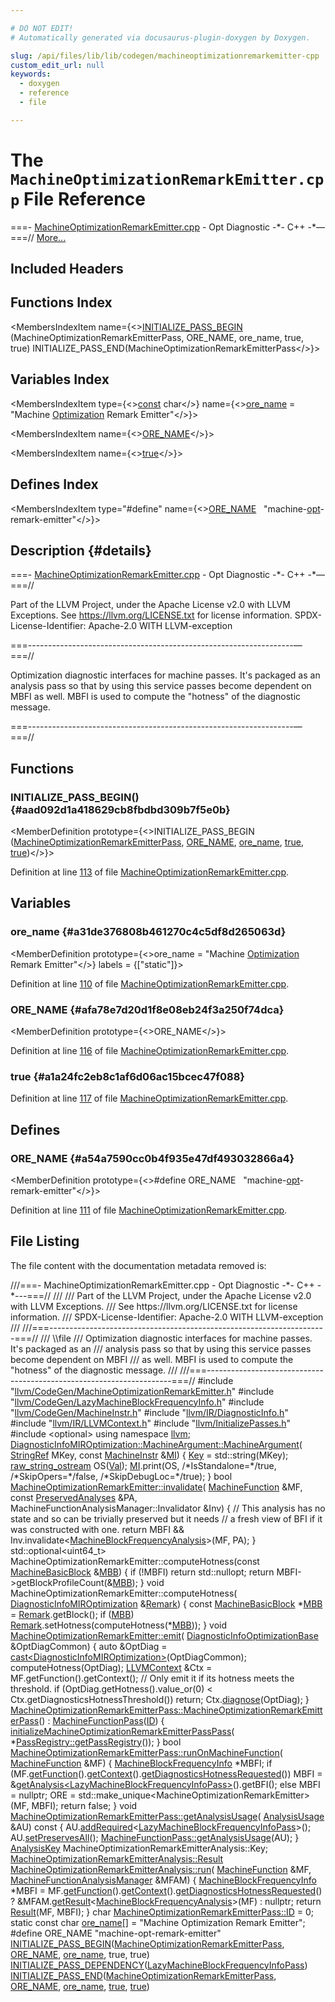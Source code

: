 ```yaml
---

# DO NOT EDIT!
# Automatically generated via docusaurus-plugin-doxygen by Doxygen.

slug: /api/files/lib/lib/codegen/machineoptimizationremarkemitter-cpp
custom_edit_url: null
keywords:
  - doxygen
  - reference
  - file

---
```





# The `MachineOptimizationRemarkEmitter.cpp` File Reference

<DoxygenPage pluginConfig={pluginConfig}>

===- <a href="/docs/api/files/lib/lib/codegen/machineoptimizationremarkemitter-cpp">MachineOptimizationRemarkEmitter.cpp</a> - Opt Diagnostic -&#42;- C++ -&#42;—===// <a href="#details">More...</a>

## Included Headers

<IncludesList>
<IncludesListItem
  filePath="llvm/CodeGen/MachineOptimizationRemarkEmitter.h"
  permalink="/docs/api/files/include/include/llvm/include/llvm/codegen/machineoptimizationremarkemitter-h"
  isLocal="true" />
<IncludesListItem
  filePath="llvm/CodeGen/LazyMachineBlockFrequencyInfo.h"
  permalink="/docs/api/files/include/include/llvm/include/llvm/codegen/lazymachineblockfrequencyinfo-h"
  isLocal="true" />
<IncludesListItem
  filePath="llvm/CodeGen/MachineInstr.h"
  permalink="/docs/api/files/include/include/llvm/include/llvm/codegen/machineinstr-h"
  isLocal="true" />
<IncludesListItem
  filePath="llvm/IR/DiagnosticInfo.h"
  permalink="/docs/api/files/include/include/llvm/include/llvm/ir/diagnosticinfo-h"
  isLocal="true" />
<IncludesListItem
  filePath="llvm/IR/LLVMContext.h"
  permalink="/docs/api/files/include/include/llvm/include/llvm/ir/llvmcontext-h"
  isLocal="true" />
<IncludesListItem
  filePath="llvm/InitializePasses.h"
  permalink="/docs/api/files/include/include/llvm/initializepasses-h"
  isLocal="true" />
<IncludesListItem
  filePath="optional"
  permalink=""
  isLocal="false" />
</IncludesList>

## Functions Index

<MembersIndex>

<MembersIndexItem
  name={<><a href="#aad092d1a418629cb8fbdbd309b7f5e0b">INITIALIZE&#95;PASS&#95;BEGIN</a> (MachineOptimizationRemarkEmitterPass, ORE&#95;NAME, ore&#95;name, true, true) INITIALIZE&#95;PASS&#95;END(MachineOptimizationRemarkEmitterPass</>}>
</MembersIndexItem>

</MembersIndex>

## Variables Index

<MembersIndex>

<MembersIndexItem
  type={<><a href="/docs/api/files/lib/lib/target/lib/target/aarch64/aarch64promoteconstant-cpp/#a90f8350fecae261c25be85d38b451bff">const</a> char</>}
  name={<><a href="#a31de376808b461270c4c5df8d265063d">ore&#95;name</a> = &quot;Machine <a href="/docs/api/files/lib/lib/target/lib/target/powerpc/ppcmipeephole-cpp/#a2fe1d201770f2584dbb2a26cd39bb556">Optimization</a> Remark Emitter&quot;</>}>
</MembersIndexItem>

<MembersIndexItem
  name={<><a href="#afa78e7d20d1f8e08eb24f3a250f74dca">ORE&#95;NAME</a></>}>
</MembersIndexItem>

<MembersIndexItem
  name={<><a href="#a1a24fc2eb8c1af6d06ac15bcec47f088">true</a></>}>
</MembersIndexItem>

</MembersIndex>

## Defines Index

<MembersIndex>

<MembersIndexItem
  type="#define"
  name={<><a href="#a54a7590cc0b4f935e47df493032866a4">ORE&#95;NAME</a>&nbsp;&nbsp;&nbsp;&quot;machine-<a href="/docs/api/files/lib/lib/target/lib/target/arm/armloadstoreoptimizer-cpp/#ab3bfc7321acfbc3619170d5bed907cb3">opt</a>-remark-emitter&quot;</>}>
</MembersIndexItem>

</MembersIndex>

## Description {#details}

===- <a href="/docs/api/files/lib/lib/codegen/machineoptimizationremarkemitter-cpp">MachineOptimizationRemarkEmitter.cpp</a> - Opt Diagnostic -&#42;- C++ -&#42;—===//

Part of the LLVM Project, under the Apache License v2.0 with LLVM Exceptions. See <a href="https://llvm.org/LICENSE.txt">https://llvm.org/LICENSE.txt</a> for license information. SPDX-License-Identifier: Apache-2.0 WITH LLVM-exception

===------------------------------------------------------------------—===//

Optimization diagnostic interfaces for machine passes. It&#39;s packaged as an analysis pass so that by using this service passes become dependent on MBFI as well. MBFI is used to compute the &quot;hotness&quot; of the diagnostic message.

===------------------------------------------------------------------—===//

<SectionDefinition>

## Functions

### INITIALIZE&#95;PASS&#95;BEGIN() {#aad092d1a418629cb8fbdbd309b7f5e0b}

<MemberDefinition
  prototype={<>INITIALIZE&#95;PASS&#95;BEGIN (<a href="/docs/api/classes/llvm/machineoptimizationremarkemitterpass">MachineOptimizationRemarkEmitterPass</a>, <a href="/docs/api/files/lib/lib/analysis/optimizationremarkemitter-cpp/#a54a7590cc0b4f935e47df493032866a4">ORE&#95;NAME</a>, <a href="/docs/api/files/lib/lib/analysis/optimizationremarkemitter-cpp/#a31de376808b461270c4c5df8d265063d">ore&#95;name</a>, <a href="/docs/api/files/lib/lib/analysis/basicaliasanalysis-cpp/#af6d5cafbdfc5313e65d990120021a3ec">true</a>, <a href="/docs/api/files/lib/lib/analysis/basicaliasanalysis-cpp/#af6d5cafbdfc5313e65d990120021a3ec">true</a>)</>}>

Definition at line <a href="#l00113">113</a> of file <a href="/docs/api/files/lib/lib/codegen/machineoptimizationremarkemitter-cpp">MachineOptimizationRemarkEmitter.cpp</a>.
</MemberDefinition>

</SectionDefinition>

<SectionDefinition>

## Variables

### ore&#95;name {#a31de376808b461270c4c5df8d265063d}

<MemberDefinition
  prototype={<>ore&#95;name = &quot;Machine <a href="/docs/api/files/lib/lib/target/lib/target/powerpc/ppcmipeephole-cpp/#a2fe1d201770f2584dbb2a26cd39bb556">Optimization</a> Remark Emitter&quot;</>}
  labels = {["static"]}>

Definition at line <a href="#l00110">110</a> of file <a href="/docs/api/files/lib/lib/codegen/machineoptimizationremarkemitter-cpp">MachineOptimizationRemarkEmitter.cpp</a>.
</MemberDefinition>

### ORE&#95;NAME {#afa78e7d20d1f8e08eb24f3a250f74dca}

<MemberDefinition
  prototype={<>ORE&#95;NAME</>}>

Definition at line <a href="#l00116">116</a> of file <a href="/docs/api/files/lib/lib/codegen/machineoptimizationremarkemitter-cpp">MachineOptimizationRemarkEmitter.cpp</a>.
</MemberDefinition>

### true {#a1a24fc2eb8c1af6d06ac15bcec47f088}

<MemberDefinition
  prototype="true">

Definition at line <a href="#l00117">117</a> of file <a href="/docs/api/files/lib/lib/codegen/machineoptimizationremarkemitter-cpp">MachineOptimizationRemarkEmitter.cpp</a>.
</MemberDefinition>

</SectionDefinition>

<SectionDefinition>

## Defines

### ORE&#95;NAME {#a54a7590cc0b4f935e47df493032866a4}

<MemberDefinition
  prototype={<>#define ORE&#95;NAME&nbsp;&nbsp;&nbsp;&quot;machine-<a href="/docs/api/files/lib/lib/target/lib/target/arm/armloadstoreoptimizer-cpp/#ab3bfc7321acfbc3619170d5bed907cb3">opt</a>-remark-emitter&quot;</>}>

Definition at line <a href="#l00111">111</a> of file <a href="/docs/api/files/lib/lib/codegen/machineoptimizationremarkemitter-cpp">MachineOptimizationRemarkEmitter.cpp</a>.
</MemberDefinition>

</SectionDefinition>

## File Listing

The file content with the documentation metadata removed is:

<ProgramListing>

<Link id="l00001" /><CodeLine lineNumber="1"><Highlight kind="comment">///===- MachineOptimizationRemarkEmitter.cpp - Opt Diagnostic -&#42;- C++ -&#42;---===//</Highlight><Highlight kind="comment"></Highlight></CodeLine>
<Link id="l00002" /><CodeLine lineNumber="2"><Highlight kind="comment">///</Highlight></CodeLine>
<Link id="l00003" /><CodeLine lineNumber="3"><Highlight kind="comment">/// Part of the LLVM Project, under the Apache License v2.0 with LLVM Exceptions.</Highlight></CodeLine>
<Link id="l00004" /><CodeLine lineNumber="4"><Highlight kind="comment">/// See https://llvm.org/LICENSE.txt for license information.</Highlight></CodeLine>
<Link id="l00005" /><CodeLine lineNumber="5"><Highlight kind="comment">/// SPDX-License-Identifier: Apache-2.0 WITH LLVM-exception</Highlight></CodeLine>
<Link id="l00006" /><CodeLine lineNumber="6"><Highlight kind="comment">///</Highlight></CodeLine>
<Link id="l00007" /><CodeLine lineNumber="7"><Highlight kind="comment">///===---------------------------------------------------------------------===//</Highlight></CodeLine>
<Link id="l00008" /><CodeLine lineNumber="8"><Highlight kind="comment">/// \\file</Highlight></CodeLine>
<Link id="l00009" /><CodeLine lineNumber="9"><Highlight kind="comment">/// Optimization diagnostic interfaces for machine passes.  It&#39;s packaged as an</Highlight></CodeLine>
<Link id="l00010" /><CodeLine lineNumber="10"><Highlight kind="comment">/// analysis pass so that by using this service passes become dependent on MBFI</Highlight></CodeLine>
<Link id="l00011" /><CodeLine lineNumber="11"><Highlight kind="comment">/// as well.  MBFI is used to compute the &quot;hotness&quot; of the diagnostic message.</Highlight></CodeLine>
<Link id="l00012" /><CodeLine lineNumber="12"><Highlight kind="comment">///</Highlight></CodeLine>
<Link id="l00013" /><CodeLine lineNumber="13"><Highlight kind="comment">///===---------------------------------------------------------------------===//</Highlight><Highlight kind="normal"></Highlight></CodeLine>
<Link id="l00014" /><CodeLine lineNumber="14"><Highlight kind="normal"></Highlight></CodeLine>
<Link id="l00015" /><CodeLine lineNumber="15"><Highlight kind="normal"></Highlight><Highlight kind="preprocessor">#include &quot;<a href="/docs/api/files/include/include/llvm/include/llvm/codegen/machineoptimizationremarkemitter-h">llvm/CodeGen/MachineOptimizationRemarkEmitter.h</a>&quot;</Highlight><Highlight kind="normal"></Highlight></CodeLine>
<Link id="l00016" /><CodeLine lineNumber="16"><Highlight kind="normal"></Highlight><Highlight kind="preprocessor">#include &quot;<a href="/docs/api/files/include/include/llvm/include/llvm/codegen/lazymachineblockfrequencyinfo-h">llvm/CodeGen/LazyMachineBlockFrequencyInfo.h</a>&quot;</Highlight><Highlight kind="normal"></Highlight></CodeLine>
<Link id="l00017" /><CodeLine lineNumber="17"><Highlight kind="normal"></Highlight><Highlight kind="preprocessor">#include &quot;<a href="/docs/api/files/include/include/llvm/include/llvm/codegen/machineinstr-h">llvm/CodeGen/MachineInstr.h</a>&quot;</Highlight><Highlight kind="normal"></Highlight></CodeLine>
<Link id="l00018" /><CodeLine lineNumber="18"><Highlight kind="normal"></Highlight><Highlight kind="preprocessor">#include &quot;<a href="/docs/api/files/include/include/llvm/include/llvm/ir/diagnosticinfo-h">llvm/IR/DiagnosticInfo.h</a>&quot;</Highlight><Highlight kind="normal"></Highlight></CodeLine>
<Link id="l00019" /><CodeLine lineNumber="19"><Highlight kind="normal"></Highlight><Highlight kind="preprocessor">#include &quot;<a href="/docs/api/files/include/include/llvm/include/llvm/ir/llvmcontext-h">llvm/IR/LLVMContext.h</a>&quot;</Highlight><Highlight kind="normal"></Highlight></CodeLine>
<Link id="l00020" /><CodeLine lineNumber="20"><Highlight kind="normal"></Highlight><Highlight kind="preprocessor">#include &quot;<a href="/docs/api/files/include/include/llvm/initializepasses-h">llvm/InitializePasses.h</a>&quot;</Highlight><Highlight kind="normal"></Highlight></CodeLine>
<Link id="l00021" /><CodeLine lineNumber="21"><Highlight kind="normal"></Highlight><Highlight kind="preprocessor">#include &lt;optional&gt;</Highlight><Highlight kind="normal"></Highlight></CodeLine>
<Link id="l00022" /><CodeLine lineNumber="22"><Highlight kind="normal"></Highlight></CodeLine>
<Link id="l00023" /><CodeLine lineNumber="23"><Highlight kind="normal"></Highlight><Highlight kind="keyword">using namespace </Highlight><Highlight kind="normal"><a href="/docs/api/namespaces/llvm">llvm</a>;</Highlight></CodeLine>
<Link id="l00024" /><CodeLine lineNumber="24"><Highlight kind="normal"></Highlight></CodeLine>
<Link id="l00025" /><CodeLine lineNumber="25" lineLink="/docs/api/structs/llvm/diagnosticinfomiroptimization/machineargument/#a3bd4d803c09fc2671b6b58c661b94fd6"><Highlight kind="normal"><a href="/docs/api/structs/llvm/diagnosticinfomiroptimization/machineargument/#a3bd4d803c09fc2671b6b58c661b94fd6">DiagnosticInfoMIROptimization::MachineArgument::MachineArgument</a>(</Highlight></CodeLine>
<Link id="l00026" /><CodeLine lineNumber="26"><Highlight kind="normal">    <a href="/docs/api/classes/llvm/stringref">StringRef</a> MKey, </Highlight><Highlight kind="keyword">const</Highlight><Highlight kind="normal"> <a href="/docs/api/classes/llvm/machineinstr">MachineInstr</a> &amp;<a href="/docs/api/files/lib/lib/codegen/lib/codegen/globalisel/irtranslator-cpp/#abe44dfdea65b4f7e11e0a608ab708b76">MI</a>) &#123;</Highlight></CodeLine>
<Link id="l00027" /><CodeLine lineNumber="27"><Highlight kind="normal">  <a href="/docs/api/structs/llvm/diagnosticinfooptimizationbase/argument/#a97e444c76098bb3cce46ad2d51000e00">Key</a> = std::string(MKey);</Highlight></CodeLine>
<Link id="l00028" /><CodeLine lineNumber="28"><Highlight kind="normal"></Highlight></CodeLine>
<Link id="l00029" /><CodeLine lineNumber="29"><Highlight kind="normal">  <a href="/docs/api/classes/llvm/raw-string-ostream">raw&#95;string&#95;ostream</a> OS(<a href="/docs/api/structs/llvm/diagnosticinfooptimizationbase/argument/#a71dcf73afcc3e377656e9503a261c42f">Val</a>);</Highlight></CodeLine>
<Link id="l00030" /><CodeLine lineNumber="30"><Highlight kind="normal">  <a href="/docs/api/files/lib/lib/codegen/lib/codegen/globalisel/irtranslator-cpp/#abe44dfdea65b4f7e11e0a608ab708b76">MI</a>.print(OS, </Highlight><Highlight kind="comment">/&#42;IsStandalone=&#42;/</Highlight><Highlight kind="keyword">true</Highlight><Highlight kind="normal">, </Highlight><Highlight kind="comment">/&#42;SkipOpers=&#42;/</Highlight><Highlight kind="keyword">false</Highlight><Highlight kind="normal">,</Highlight></CodeLine>
<Link id="l00031" /><CodeLine lineNumber="31"><Highlight kind="normal">           </Highlight><Highlight kind="comment">/&#42;SkipDebugLoc=&#42;/</Highlight><Highlight kind="keyword">true</Highlight><Highlight kind="normal">);</Highlight></CodeLine>
<Link id="l00032" /><CodeLine lineNumber="32"><Highlight kind="normal">&#125;</Highlight></CodeLine>
<Link id="l00033" /><CodeLine lineNumber="33"><Highlight kind="normal"></Highlight></CodeLine>
<Link id="l00034" /><CodeLine lineNumber="34" lineLink="/docs/api/classes/llvm/machineoptimizationremarkemitter/#ad0e3e5abe47d2f27021bed7885f66623"><Highlight kind="normal"></Highlight><Highlight kind="keywordtype">bool</Highlight><Highlight kind="normal"> <a href="/docs/api/classes/llvm/machineoptimizationremarkemitter/#ad0e3e5abe47d2f27021bed7885f66623">MachineOptimizationRemarkEmitter::invalidate</a>(</Highlight></CodeLine>
<Link id="l00035" /><CodeLine lineNumber="35"><Highlight kind="normal">    <a href="/docs/api/classes/llvm/machinefunction">MachineFunction</a> &amp;MF, </Highlight><Highlight kind="keyword">const</Highlight><Highlight kind="normal"> <a href="/docs/api/classes/llvm/preservedanalyses">PreservedAnalyses</a> &amp;PA,</Highlight></CodeLine>
<Link id="l00036" /><CodeLine lineNumber="36"><Highlight kind="normal">    MachineFunctionAnalysisManager::Invalidator &amp;Inv) &#123;</Highlight></CodeLine>
<Link id="l00037" /><CodeLine lineNumber="37"><Highlight kind="normal">  </Highlight><Highlight kind="comment">// This analysis has no state and so can be trivially preserved but it needs</Highlight><Highlight kind="normal"></Highlight></CodeLine>
<Link id="l00038" /><CodeLine lineNumber="38"><Highlight kind="normal">  </Highlight><Highlight kind="comment">// a fresh view of BFI if it was constructed with one.</Highlight><Highlight kind="normal"></Highlight></CodeLine>
<Link id="l00039" /><CodeLine lineNumber="39"><Highlight kind="normal">  </Highlight><Highlight kind="keywordflow">return</Highlight><Highlight kind="normal"> MBFI &amp;&amp; Inv.invalidate&lt;<a href="/docs/api/classes/llvm/machineblockfrequencyanalysis">MachineBlockFrequencyAnalysis</a>&gt;(MF, PA);</Highlight></CodeLine>
<Link id="l00040" /><CodeLine lineNumber="40"><Highlight kind="normal">&#125;</Highlight></CodeLine>
<Link id="l00041" /><CodeLine lineNumber="41"><Highlight kind="normal"></Highlight></CodeLine>
<Link id="l00042" /><CodeLine lineNumber="42"><Highlight kind="normal">std::optional&lt;uint64&#95;t&gt;</Highlight></CodeLine>
<Link id="l00043" /><CodeLine lineNumber="43"><Highlight kind="normal">MachineOptimizationRemarkEmitter::computeHotness(</Highlight><Highlight kind="keyword">const</Highlight><Highlight kind="normal"> <a href="/docs/api/classes/llvm/machinebasicblock">MachineBasicBlock</a> &amp;<a href="/docs/api/files/lib/lib/target/lib/target/arm/armslshardening-cpp/#a5958512eae2979bd2eb383977996a600">MBB</a>) &#123;</Highlight></CodeLine>
<Link id="l00044" /><CodeLine lineNumber="44"><Highlight kind="normal">  </Highlight><Highlight kind="keywordflow">if</Highlight><Highlight kind="normal"> (!MBFI)</Highlight></CodeLine>
<Link id="l00045" /><CodeLine lineNumber="45"><Highlight kind="normal">    </Highlight><Highlight kind="keywordflow">return</Highlight><Highlight kind="normal"> std::nullopt;</Highlight></CodeLine>
<Link id="l00046" /><CodeLine lineNumber="46"><Highlight kind="normal"></Highlight></CodeLine>
<Link id="l00047" /><CodeLine lineNumber="47"><Highlight kind="normal">  </Highlight><Highlight kind="keywordflow">return</Highlight><Highlight kind="normal"> MBFI-&gt;getBlockProfileCount(&amp;<a href="/docs/api/files/lib/lib/target/lib/target/arm/armslshardening-cpp/#a5958512eae2979bd2eb383977996a600">MBB</a>);</Highlight></CodeLine>
<Link id="l00048" /><CodeLine lineNumber="48"><Highlight kind="normal">&#125;</Highlight></CodeLine>
<Link id="l00049" /><CodeLine lineNumber="49"><Highlight kind="normal"></Highlight></CodeLine>
<Link id="l00050" /><CodeLine lineNumber="50"><Highlight kind="normal"></Highlight><Highlight kind="keywordtype">void</Highlight><Highlight kind="normal"> MachineOptimizationRemarkEmitter::computeHotness(</Highlight></CodeLine>
<Link id="l00051" /><CodeLine lineNumber="51"><Highlight kind="normal">    <a href="/docs/api/classes/llvm/diagnosticinfomiroptimization">DiagnosticInfoMIROptimization</a> &amp;<a href="/docs/api/namespaces/llvm/#ac226f3d2b9ca090171a8e0a8cb92c343a91921ada405fd6ba65dff028df047cb6">Remark</a>) &#123;</Highlight></CodeLine>
<Link id="l00052" /><CodeLine lineNumber="52"><Highlight kind="normal">  </Highlight><Highlight kind="keyword">const</Highlight><Highlight kind="normal"> <a href="/docs/api/classes/llvm/machinebasicblock">MachineBasicBlock</a> &#42;<a href="/docs/api/files/lib/lib/target/lib/target/arm/armslshardening-cpp/#a5958512eae2979bd2eb383977996a600">MBB</a> = <a href="/docs/api/namespaces/llvm/#ac226f3d2b9ca090171a8e0a8cb92c343a91921ada405fd6ba65dff028df047cb6">Remark</a>.getBlock();</Highlight></CodeLine>
<Link id="l00053" /><CodeLine lineNumber="53"><Highlight kind="normal">  </Highlight><Highlight kind="keywordflow">if</Highlight><Highlight kind="normal"> (<a href="/docs/api/files/lib/lib/target/lib/target/arm/armslshardening-cpp/#a5958512eae2979bd2eb383977996a600">MBB</a>)</Highlight></CodeLine>
<Link id="l00054" /><CodeLine lineNumber="54"><Highlight kind="normal">    <a href="/docs/api/namespaces/llvm/#ac226f3d2b9ca090171a8e0a8cb92c343a91921ada405fd6ba65dff028df047cb6">Remark</a>.setHotness(computeHotness(&#42;<a href="/docs/api/files/lib/lib/target/lib/target/arm/armslshardening-cpp/#a5958512eae2979bd2eb383977996a600">MBB</a>));</Highlight></CodeLine>
<Link id="l00055" /><CodeLine lineNumber="55"><Highlight kind="normal">&#125;</Highlight></CodeLine>
<Link id="l00056" /><CodeLine lineNumber="56"><Highlight kind="normal"></Highlight></CodeLine>
<Link id="l00057" /><CodeLine lineNumber="57" lineLink="/docs/api/classes/llvm/machineoptimizationremarkemitter/#a22cabb597d4f9e140fa9184491f7a33f"><Highlight kind="normal"></Highlight><Highlight kind="keywordtype">void</Highlight><Highlight kind="normal"> <a href="/docs/api/classes/llvm/machineoptimizationremarkemitter/#a22cabb597d4f9e140fa9184491f7a33f">MachineOptimizationRemarkEmitter::emit</a>(</Highlight></CodeLine>
<Link id="l00058" /><CodeLine lineNumber="58"><Highlight kind="normal">    <a href="/docs/api/classes/llvm/diagnosticinfooptimizationbase">DiagnosticInfoOptimizationBase</a> &amp;OptDiagCommon) &#123;</Highlight></CodeLine>
<Link id="l00059" /><CodeLine lineNumber="59"><Highlight kind="normal">  </Highlight><Highlight kind="keyword">auto</Highlight><Highlight kind="normal"> &amp;OptDiag = <a href="/docs/api/namespaces/llvm/#ac4fc845f5ed92de63cd4474f128f5fc5">cast&lt;DiagnosticInfoMIROptimization&gt;</a>(OptDiagCommon);</Highlight></CodeLine>
<Link id="l00060" /><CodeLine lineNumber="60"><Highlight kind="normal">  computeHotness(OptDiag);</Highlight></CodeLine>
<Link id="l00061" /><CodeLine lineNumber="61"><Highlight kind="normal"></Highlight></CodeLine>
<Link id="l00062" /><CodeLine lineNumber="62"><Highlight kind="normal">  <a href="/docs/api/classes/llvm/llvmcontext">LLVMContext</a> &amp;Ctx = MF.getFunction().getContext();</Highlight></CodeLine>
<Link id="l00063" /><CodeLine lineNumber="63"><Highlight kind="normal"></Highlight></CodeLine>
<Link id="l00064" /><CodeLine lineNumber="64"><Highlight kind="normal">  </Highlight><Highlight kind="comment">// Only emit it if its hotness meets the threshold.</Highlight><Highlight kind="normal"></Highlight></CodeLine>
<Link id="l00065" /><CodeLine lineNumber="65"><Highlight kind="normal">  </Highlight><Highlight kind="keywordflow">if</Highlight><Highlight kind="normal"> (OptDiag.getHotness().value&#95;or(0) &lt; Ctx.getDiagnosticsHotnessThreshold())</Highlight></CodeLine>
<Link id="l00066" /><CodeLine lineNumber="66"><Highlight kind="normal">    </Highlight><Highlight kind="keywordflow">return</Highlight><Highlight kind="normal">;</Highlight></CodeLine>
<Link id="l00067" /><CodeLine lineNumber="67"><Highlight kind="normal"></Highlight></CodeLine>
<Link id="l00068" /><CodeLine lineNumber="68"><Highlight kind="normal">  Ctx.<a href="/docs/api/classes/llvm/llvmcontext/#aad03ef5cfbe6e7cad076d9e45ba06592">diagnose</a>(OptDiag);</Highlight></CodeLine>
<Link id="l00069" /><CodeLine lineNumber="69"><Highlight kind="normal">&#125;</Highlight></CodeLine>
<Link id="l00070" /><CodeLine lineNumber="70"><Highlight kind="normal"></Highlight></CodeLine>
<Link id="l00071" /><CodeLine lineNumber="71" lineLink="/docs/api/classes/llvm/machineoptimizationremarkemitterpass/#afc21e44136ae33a1f3d3cc32d286f5b9"><Highlight kind="normal"><a href="/docs/api/classes/llvm/machineoptimizationremarkemitterpass/#afc21e44136ae33a1f3d3cc32d286f5b9">MachineOptimizationRemarkEmitterPass::MachineOptimizationRemarkEmitterPass</a>()</Highlight></CodeLine>
<Link id="l00072" /><CodeLine lineNumber="72"><Highlight kind="normal">    : <a href="/docs/api/classes/llvm/machinefunctionpass/#a29c81d2386f4a727c6d33413807530c8">MachineFunctionPass</a>(<a href="/docs/api/classes/llvm/machineoptimizationremarkemitterpass/#a71dfd38079d7acc2226a8bddeed88270">ID</a>) &#123;</Highlight></CodeLine>
<Link id="l00073" /><CodeLine lineNumber="73"><Highlight kind="normal">  <a href="/docs/api/namespaces/llvm/#ad861a7542811b328c7b37314089dfa19">initializeMachineOptimizationRemarkEmitterPassPass</a>(</Highlight></CodeLine>
<Link id="l00074" /><CodeLine lineNumber="74"><Highlight kind="normal">      &#42;<a href="/docs/api/classes/llvm/passregistry/#a05a729900b76c89e808c6c3094921b2f">PassRegistry::getPassRegistry</a>());</Highlight></CodeLine>
<Link id="l00075" /><CodeLine lineNumber="75"><Highlight kind="normal">&#125;</Highlight></CodeLine>
<Link id="l00076" /><CodeLine lineNumber="76"><Highlight kind="normal"></Highlight></CodeLine>
<Link id="l00077" /><CodeLine lineNumber="77" lineLink="/docs/api/classes/llvm/machineoptimizationremarkemitterpass/#abaf47a746ff0c09836ffb448d4287287"><Highlight kind="normal"></Highlight><Highlight kind="keywordtype">bool</Highlight><Highlight kind="normal"> <a href="/docs/api/classes/llvm/machineoptimizationremarkemitterpass/#abaf47a746ff0c09836ffb448d4287287">MachineOptimizationRemarkEmitterPass::runOnMachineFunction</a>(</Highlight></CodeLine>
<Link id="l00078" /><CodeLine lineNumber="78"><Highlight kind="normal">    <a href="/docs/api/classes/llvm/machinefunction">MachineFunction</a> &amp;MF) &#123;</Highlight></CodeLine>
<Link id="l00079" /><CodeLine lineNumber="79"><Highlight kind="normal">  <a href="/docs/api/classes/llvm/machineblockfrequencyinfo">MachineBlockFrequencyInfo</a> &#42;MBFI;</Highlight></CodeLine>
<Link id="l00080" /><CodeLine lineNumber="80"><Highlight kind="normal"></Highlight></CodeLine>
<Link id="l00081" /><CodeLine lineNumber="81"><Highlight kind="normal">  </Highlight><Highlight kind="keywordflow">if</Highlight><Highlight kind="normal"> (MF.<a href="/docs/api/classes/llvm/machinefunction/#a977ddce262de45c645be23d951066351">getFunction</a>().<a href="/docs/api/classes/llvm/function/#a9fffac2512fe651f0d5e37e27f5bd51c">getContext</a>().<a href="/docs/api/classes/llvm/llvmcontext/#a519d4ef4f38535aa7f415e7ef707b0a7">getDiagnosticsHotnessRequested</a>())</Highlight></CodeLine>
<Link id="l00082" /><CodeLine lineNumber="82"><Highlight kind="normal">    MBFI = &amp;<a href="/docs/api/classes/llvm/pass/#a4863e5e463fb79955269fbf7fbf52b80">getAnalysis&lt;LazyMachineBlockFrequencyInfoPass&gt;</a>().getBFI();</Highlight></CodeLine>
<Link id="l00083" /><CodeLine lineNumber="83"><Highlight kind="normal">  </Highlight><Highlight kind="keywordflow">else</Highlight><Highlight kind="normal"></Highlight></CodeLine>
<Link id="l00084" /><CodeLine lineNumber="84"><Highlight kind="normal">    MBFI = </Highlight><Highlight kind="keyword">nullptr</Highlight><Highlight kind="normal">;</Highlight></CodeLine>
<Link id="l00085" /><CodeLine lineNumber="85"><Highlight kind="normal"></Highlight></CodeLine>
<Link id="l00086" /><CodeLine lineNumber="86"><Highlight kind="normal">  ORE = std::make&#95;unique&lt;MachineOptimizationRemarkEmitter&gt;(MF, MBFI);</Highlight></CodeLine>
<Link id="l00087" /><CodeLine lineNumber="87"><Highlight kind="normal">  </Highlight><Highlight kind="keywordflow">return</Highlight><Highlight kind="normal"> </Highlight><Highlight kind="keyword">false</Highlight><Highlight kind="normal">;</Highlight></CodeLine>
<Link id="l00088" /><CodeLine lineNumber="88"><Highlight kind="normal">&#125;</Highlight></CodeLine>
<Link id="l00089" /><CodeLine lineNumber="89"><Highlight kind="normal"></Highlight></CodeLine>
<Link id="l00090" /><CodeLine lineNumber="90" lineLink="/docs/api/classes/llvm/machineoptimizationremarkemitterpass/#ac0cb9698e491946d2cf46481400a8be9"><Highlight kind="normal"></Highlight><Highlight kind="keywordtype">void</Highlight><Highlight kind="normal"> <a href="/docs/api/classes/llvm/machineoptimizationremarkemitterpass/#ac0cb9698e491946d2cf46481400a8be9">MachineOptimizationRemarkEmitterPass::getAnalysisUsage</a>(</Highlight></CodeLine>
<Link id="l00091" /><CodeLine lineNumber="91"><Highlight kind="normal">    <a href="/docs/api/classes/llvm/analysisusage">AnalysisUsage</a> &amp;AU)</Highlight><Highlight kind="keyword"> const </Highlight><Highlight kind="normal">&#123;</Highlight></CodeLine>
<Link id="l00092" /><CodeLine lineNumber="92"><Highlight kind="normal">  AU.<a href="/docs/api/classes/llvm/analysisusage/#ae0adcccca08fb686c9ce00f9397b660c">addRequired</a>&lt;<a href="/docs/api/classes/llvm/lazymachineblockfrequencyinfopass">LazyMachineBlockFrequencyInfoPass</a>&gt;();</Highlight></CodeLine>
<Link id="l00093" /><CodeLine lineNumber="93"><Highlight kind="normal">  AU.<a href="/docs/api/classes/llvm/analysisusage/#af22b06a6a4f9df80454071685a0d6a02">setPreservesAll</a>();</Highlight></CodeLine>
<Link id="l00094" /><CodeLine lineNumber="94"><Highlight kind="normal">  <a href="/docs/api/classes/llvm/machinefunctionpass/#a864fd57b4304ef933b3281d0ef85a88e">MachineFunctionPass::getAnalysisUsage</a>(AU);</Highlight></CodeLine>
<Link id="l00095" /><CodeLine lineNumber="95"><Highlight kind="normal">&#125;</Highlight></CodeLine>
<Link id="l00096" /><CodeLine lineNumber="96"><Highlight kind="normal"></Highlight></CodeLine>
<Link id="l00097" /><CodeLine lineNumber="97"><Highlight kind="normal"><a href="/docs/api/structs/llvm/analysiskey">AnalysisKey</a> MachineOptimizationRemarkEmitterAnalysis::Key;</Highlight></CodeLine>
<Link id="l00098" /><CodeLine lineNumber="98"><Highlight kind="normal"></Highlight></CodeLine>
<Link id="l00099" /><CodeLine lineNumber="99"><Highlight kind="normal"><a href="/docs/api/classes/llvm/machineoptimizationremarkemitteranalysis/#ad508064701f3976a3484a52ec0fef109">MachineOptimizationRemarkEmitterAnalysis::Result</a></Highlight></CodeLine>
<Link id="l00100" /><CodeLine lineNumber="100" lineLink="/docs/api/classes/llvm/machineoptimizationremarkemitteranalysis/#a362fbd1b0bdfc30a7b45a625fcf582c5"><Highlight kind="normal"><a href="/docs/api/classes/llvm/machineoptimizationremarkemitteranalysis/#a362fbd1b0bdfc30a7b45a625fcf582c5">MachineOptimizationRemarkEmitterAnalysis::run</a>(</Highlight></CodeLine>
<Link id="l00101" /><CodeLine lineNumber="101"><Highlight kind="normal">    <a href="/docs/api/classes/llvm/machinefunction">MachineFunction</a> &amp;MF, <a href="/docs/api/namespaces/llvm/#a064825a8817522ca733ac413a7122d36">MachineFunctionAnalysisManager</a> &amp;MFAM) &#123;</Highlight></CodeLine>
<Link id="l00102" /><CodeLine lineNumber="102"><Highlight kind="normal">  <a href="/docs/api/classes/llvm/machineblockfrequencyinfo">MachineBlockFrequencyInfo</a> &#42;MBFI =</Highlight></CodeLine>
<Link id="l00103" /><CodeLine lineNumber="103"><Highlight kind="normal">      MF.<a href="/docs/api/classes/llvm/machinefunction/#a977ddce262de45c645be23d951066351">getFunction</a>().<a href="/docs/api/classes/llvm/function/#a9fffac2512fe651f0d5e37e27f5bd51c">getContext</a>().<a href="/docs/api/classes/llvm/llvmcontext/#a519d4ef4f38535aa7f415e7ef707b0a7">getDiagnosticsHotnessRequested</a>()</Highlight></CodeLine>
<Link id="l00104" /><CodeLine lineNumber="104"><Highlight kind="normal">          ? &amp;MFAM.<a href="/docs/api/classes/llvm/analysismanager/#aaab1fad63e4f3b8679469720a873fedd">getResult</a>&lt;<a href="/docs/api/classes/llvm/machineblockfrequencyanalysis">MachineBlockFrequencyAnalysis</a>&gt;(MF)</Highlight></CodeLine>
<Link id="l00105" /><CodeLine lineNumber="105"><Highlight kind="normal">          : </Highlight><Highlight kind="keyword">nullptr</Highlight><Highlight kind="normal">;</Highlight></CodeLine>
<Link id="l00106" /><CodeLine lineNumber="106"><Highlight kind="normal">  </Highlight><Highlight kind="keywordflow">return</Highlight><Highlight kind="normal"> <a href="/docs/api/classes/llvm/machineoptimizationremarkemitteranalysis/#ad508064701f3976a3484a52ec0fef109">Result</a>(MF, MBFI);</Highlight></CodeLine>
<Link id="l00107" /><CodeLine lineNumber="107"><Highlight kind="normal">&#125;</Highlight></CodeLine>
<Link id="l00108" /><CodeLine lineNumber="108"><Highlight kind="normal"></Highlight></CodeLine>
<Link id="l00109" /><CodeLine lineNumber="109"><Highlight kind="normal"></Highlight><Highlight kind="keywordtype">char</Highlight><Highlight kind="normal"> <a href="/docs/api/classes/llvm/machineoptimizationremarkemitterpass/#a71dfd38079d7acc2226a8bddeed88270">MachineOptimizationRemarkEmitterPass::ID</a> = 0;</Highlight></CodeLine>
<Link id="l00110" /><CodeLine lineNumber="110" lineLink="#a31de376808b461270c4c5df8d265063d"><Highlight kind="normal"></Highlight><Highlight kind="keyword">static</Highlight><Highlight kind="normal"> </Highlight><Highlight kind="keyword">const</Highlight><Highlight kind="normal"> </Highlight><Highlight kind="keywordtype">char</Highlight><Highlight kind="normal"> <a href="/docs/api/files/lib/lib/analysis/optimizationremarkemitter-cpp/#a31de376808b461270c4c5df8d265063d">ore&#95;name</a>&#91;&#93; = </Highlight><Highlight kind="stringliteral">&quot;Machine Optimization Remark Emitter&quot;</Highlight><Highlight kind="normal">;</Highlight></CodeLine>
<Link id="l00111" /><CodeLine lineNumber="111" lineLink="#a54a7590cc0b4f935e47df493032866a4"><Highlight kind="normal"></Highlight><Highlight kind="preprocessor">#define ORE&#95;NAME &quot;machine-opt-remark-emitter&quot;</Highlight><Highlight kind="normal"></Highlight></CodeLine>
<Link id="l00112" /><CodeLine lineNumber="112"><Highlight kind="normal"></Highlight></CodeLine>
<Link id="l00113" /><CodeLine lineNumber="113" lineLink="#aad092d1a418629cb8fbdbd309b7f5e0b"><Highlight kind="normal"><a href="/docs/api/files/include/include/llvm/passsupport-h/#aaa970fc931c1c63037a8182e028d04b1">INITIALIZE&#95;PASS&#95;BEGIN</a>(<a href="/docs/api/classes/llvm/machineoptimizationremarkemitterpass">MachineOptimizationRemarkEmitterPass</a>, <a href="/docs/api/files/lib/lib/analysis/optimizationremarkemitter-cpp/#a54a7590cc0b4f935e47df493032866a4">ORE&#95;NAME</a>, <a href="/docs/api/files/lib/lib/analysis/optimizationremarkemitter-cpp/#a31de376808b461270c4c5df8d265063d">ore&#95;name</a>,</Highlight></CodeLine>
<Link id="l00114" /><CodeLine lineNumber="114"><Highlight kind="normal">                      </Highlight><Highlight kind="keyword">true</Highlight><Highlight kind="normal">, </Highlight><Highlight kind="keyword">true</Highlight><Highlight kind="normal">)</Highlight></CodeLine>
<Link id="l00115" /><CodeLine lineNumber="115"><Highlight kind="normal"><a href="/docs/api/files/include/include/llvm/passsupport-h/#a14724f1ccf528e73bb29bc9230737967">INITIALIZE&#95;PASS&#95;DEPENDENCY</a>(<a href="/docs/api/classes/llvm/lazymachineblockfrequencyinfopass">LazyMachineBlockFrequencyInfoPass</a>)</Highlight></CodeLine>
<Link id="l00116" /><CodeLine lineNumber="116" lineLink="#afa78e7d20d1f8e08eb24f3a250f74dca"><Highlight kind="normal"><a href="/docs/api/files/include/include/llvm/passsupport-h/#a74ce8276b89067e806f67c45a6d92575">INITIALIZE&#95;PASS&#95;END</a>(<a href="/docs/api/classes/llvm/machineoptimizationremarkemitterpass">MachineOptimizationRemarkEmitterPass</a>, <a href="/docs/api/files/lib/lib/analysis/optimizationremarkemitter-cpp/#a54a7590cc0b4f935e47df493032866a4">ORE&#95;NAME</a>, <a href="/docs/api/files/lib/lib/analysis/optimizationremarkemitter-cpp/#a31de376808b461270c4c5df8d265063d">ore&#95;name</a>,</Highlight></CodeLine>
<Link id="l00117" /><CodeLine lineNumber="117" lineLink="#a1a24fc2eb8c1af6d06ac15bcec47f088"><Highlight kind="normal">                    <a href="/docs/api/files/lib/lib/analysis/basicaliasanalysis-cpp/#af6d5cafbdfc5313e65d990120021a3ec">true</a>, <a href="/docs/api/files/lib/lib/analysis/basicaliasanalysis-cpp/#af6d5cafbdfc5313e65d990120021a3ec">true</a>)</Highlight></CodeLine>

</ProgramListing>


</DoxygenPage>
